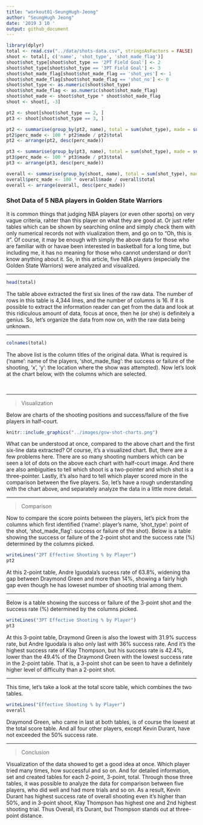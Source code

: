 ```yaml
---
title: "workout01-SeungHugh-Jeong"
author: "SeungHugh Jeong"
date: '2019 3 10 '
output: github_document
---
```


```r
library(dplyr)
total <- read.csv("../data/shots-data.csv", stringsAsFactors = FALSE)
shoot <- total[, c('name', 'shot_type', 'shot_made_flag')]
shoot$shot_type[shoot$shot_type == '2PT Field Goal'] <- 2
shoot$shot_type[shoot$shot_type == '3PT Field Goal'] <- 3
shoot$shot_made_flag[shoot$shot_made_flag == 'shot_yes'] <- 1
shoot$shot_made_flag[shoot$shot_made_flag == 'shot_no'] <- 0
shoot$shot_type <- as.numeric(shoot$shot_type)
shoot$shot_made_flag <- as.numeric(shoot$shot_made_flag)
shoot$shot_made <- shoot$shot_type * shoot$shot_made_flag
shoot <- shoot[, -3]

pt2 <- shoot[shoot$shot_type == 2, ]
pt3 <- shoot[shoot$shot_type == 3, ]

pt2 <- summarise(group_by(pt2, name), total = sum(shot_type), made = sum(shot_made))
pt2$perc_made <- 100 * pt2$made / pt2$total
pt2 <- arrange(pt2, desc(perc_made))

pt3 <- summarise(group_by(pt3, name), total = sum(shot_type), made = sum(shot_made))
pt3$perc_made <- 100 * pt3$made / pt3$total
pt3 <- arrange(pt3, desc(perc_made))

overall <- summarise(group_by(shoot, name), total = sum(shot_type), made = sum(shot_made))
overall$perc_made <- 100 * overall$made / overall$total
overall <- arrange(overall, desc(perc_made))
```


### Shot Data of 5 NBA players in Golden State Warriors
  It is common things that judging NBA players (or even other sports) on very vague criteria, rahter than this player on what they are good at. Or just refer tables which can be shown by searching online and simply check them with only numerical records not with viualization them, and go on to "Oh, this is it". Of course, it may be enough with simply the above data for those who are familiar with or havae been interested in basketball for a long time, but including me, it has no meaning for those who cannot understand or don't know anything about it. So, in this article, five NBA players (especially the Golden State Warriors) were analyzed and visualized.
  
***

```r
head(total)
```
The table above extracted the first six lines of the raw data. The number of rows in this table is 4,344 lines, and the number of columns is 16. If it is possible to extract the information reader can get from the data and look at this ridiculous amount of data, focus at once, then he (or she) is definitely a genius. So, let's organize the data from now on, with the raw data being unknown.

---

```r
colnames(total)
```
The above list is the column titles of the original data. What is required is ('name': name of the players, 'shot_made_flag': the success or failure of the shooting, 'x', 'y': the location where the show was attempted). Now let's look at the chart below, with the columns which are selected.

\newline
&nbsp;
&nbsp;
&nbsp;
\  
\  
\  

---

> Visualization

Below are charts of the shooting positions and success/failure of the five players in half-court.
```r
knitr::include_graphics("../images/gsw-shot-charts.png")
```
What can be understood at once, compared to the above chart and the first six-line data extracted? Of course, it's a visualized chart. But, there are a few problems here. There are so many shooting numbers which can be seen a lot of dots on the above each chart with half-court image. And there are also ambiguities to tell which shoot is a two-pointer and which shot is a three-pointer. Lastly, it's also hard to tell which player scored more in the comparison between the five players. So, let's have a rough understanding with the chart above, and separately analyze the data in a little more detail.

---

> Comparison

Now to compare the score points between the players, let's pick from the columns which first identified ('name': player's name, 'shot_type': point of the shot, 'shot_made_flag': success or failure of the shot).
Below is a table showing the success or failure of the 2-point shot and the success rate (%) determined by the columns picked.
```r
writeLines("2PT Effective Shooting % by Player")
pt2
```
At this 2-point table, Andre Iguodala's sucess rate of 63.8%, widening tha gap between Draymond Green and more than 14%, showing a fairly high gap even though he has loweset number of shooting trial among them.

---


Below is a table showing the success or failure of the 3-point shot and the success rate (%) determined by the columns picked.
```r
writeLines("3PT Effective Shooting % by Player")
pt3
```
At this 3-point table, Draymond Green is also the lowest with 31.9% success rate, but Andre Iguodala is also only last with 36% success rate. And it's the highest success rate of Klay Thompson, but his success rate is 42.4%, lower than the 49.4% of the Draymond Green with the lowest success rate in the 2-point table. That is, a 3-point shot can be seen to have a definitely higher level of difficulty than a 2-point shot.

---

This time, let's take a look at the total score table, which combines the two tables.
```r
writeLines("Effective Shooting % by Player")
overall
```
Draymond Green, who came in last at both tables, is of course the lowest at the total score table. And all four other players, except Kevin Durant, have not exceeded the 50% success rate.

---

> Conclusion

Visualization of the data showed to get a good idea at once. Which player tried many times, how successful and so on. And for detailed information, set and created tables for each 2-point, 3-point, total. Through those three tables, it was possible to analyze the data for comparison between five players, who did well and had more trials and so on. As a result, Kevin Durant has highest success rate of overall shooting even it's higher than 50%, and in 3-point shoot, Klay Thompson has highest one and 2nd highest shooting trial. Thus Overall, it's Durant, but Thompson stands out at three-point distance.
